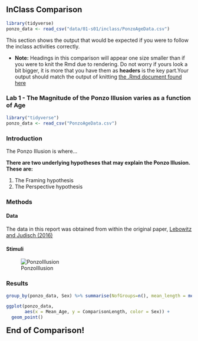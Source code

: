 ## InClass Comparison

```r
library(tidyverse)
ponzo_data <- read_csv("data/01-s01/inclass/PonzoAgeData.csv")
```

This section shows the output that would be expected if you were to follow the inclass activities correctly.

* **Note:** Headings in this comparison will appear one size smaller than if you were to knit the Rmd due to rendering. Do not worry if yours look a bit bigger, it is more that you have them as **headers** is the key part.Your output should match the output of knitting [the .Rmd document found here](data/01-s01/inclass/ProducedPonzoTemplate.zip)

### Lab 1 - The Magnitude of the Ponzo Illusion varies as a function of Age {-}

```r
library("tidyverse")
ponzo_data <- read_csv("PonzoAgeData.csv")
```

### Introduction {-}

The Ponzo Illusion is where...

**There are two underlying hypotheses that may explain the Ponzo Illusion. These are: **

1. The Framing hypothesis
2. The Perspective hypothesis

### Methods {-}

#### Data {-}
The data in this report was obtained from within the original paper, [Lebowitz and Judisch (2016)]( https://www.jstor.org/stable/1420548?seq=1#page_scan_tab_contents)

#### Stimuli {-}
![PonzoIllusion](https://upload.wikimedia.org/wikipedia/en/8/89/Ponzo_Illusion.jpg)

### Results {-}
```r
group_by(ponzo_data, Sex) %>% summarise(NofGroups=n(), mean_length = mean(ComparisonLength))
```

```r
ggplot(ponzo_data, 
       aes(x = Mean_Age, y = ComparisonLength, color = Sex)) +
  geom_point()
```

<span style="font-size: 22px; font-weight: bold; color: var(--purple);">End of Comparison!</span>